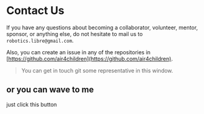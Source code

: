 
# Contact Us
 
If you have any questions about becoming a collaborator, volunteer, mentor, sponsor, or anything else, 
do not hesitate to mail us to `robotics.libre@gmail.com`.

Also, you can create an issue in any of the repositories in  [https://github.com/air4children](https://github.com/air4children).

> You can get in touch git some representative in this window.

## or you can wave to me

just click this button 

<Wave />